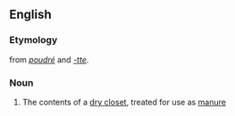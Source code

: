 ==English==

===Etymology===
{{bor|en|fr|poudrette}} from <i>[[poudré]]</i> and <i>[[-tte]]</i>.

===Noun===
{{en-noun|~}}

# The contents of a [[dry closet]], treated for use as [[manure]]